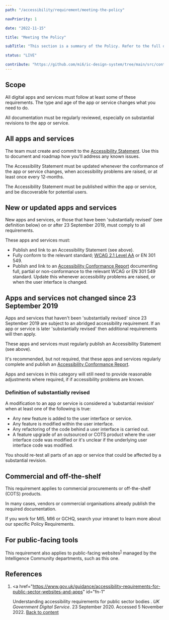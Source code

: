```yaml
---
path: "/accessibility/requirement/meeting-the-policy"

navPriority: 1

date: "2022-11-15"

title: "Meeting the Policy"

subTitle: "This section is a summary of the Policy. Refer to the full document for full details."

status: "LIVE"

contribute: "https://github.com/mi6/ic-design-system/tree/main/src/content/structured/accessibility/requirement/meeting-the-policy.mdx"
---
```


## Scope

All digital apps and services must follow at least some of these requirements. The type and age of the app or service changes what you need to do.

All documentation must be regularly reviewed, especially on substantial revisions to the app or service.

## All apps and services

The team must create and commit to the [Accessibility Statement](/accessibility/documenting/accessibility-statements). Use this to document and roadmap how you'll address any known issues.

The Accessibility Statement must be updated whenever the conformance of the app or service changes, when accessibility problems are raised, or at least once every 12-months.

The Accessibility Statement must be published within the app or service, and be discoverable for potential users.

## New or updated apps and services

New apps and services, or those that have been 'substantially revised' (see definition below) on or after 23 September 2019, must comply to all requirements.

These apps and services must:

- Publish and link to an Accessibility Statement (see above).
- Fully conform to the relevant standard; [WCAG 2.1 Level AA](/accessibility/requirement/wcag) or EN 301 549.
- Publish and link to an [Accessibility Conformance Report](/accessibility/documenting/conformance-report) documenting full, partial or non-conformance to the relevant WCAG or EN 301 549 standard. Update this whenever accessibility problems are raised, or when the user interface is changed.

## Apps and services not changed since 23 September 2019

Apps and services that haven't been 'substantially revised' since 23 September 2019 are subject to an abridged accessibility requirement. If an app or service is later 'substantially revised' then additional requirements will then apply.

These apps and services must regularly publish an Accessibility Statement (see above).

It's recommended, but not required, that these apps and services regularly complete and publish an [Accessibility Conformance Report](/accessibility/documenting/conformance-report).

Apps and services in this category will still need to provide reasonable adjustments where required, if if accessibility problems are known.

### Definition of substantially revised

A modification to an app or service is considered a ‘substantial revision’ when at least one of the following is true:

- Any new feature is added to the user interface or service.
- Any feature is modified within the user interface.
- Any refactoring of the code behind a user interface is carried out.
- A feature upgrade of an outsourced or COTS product where the user interface code was modified or it's unclear if the underlying user interface code was modified.

You should re-test all parts of an app or service that could be affected by a substantial revision.

## Commercial and off-the-shelf

This requirement applies to commercial procurements or off-the-shelf (COTS) products.

In many cases, vendors or commercial organisations already publish the required documentation.

If you work for MI5, MI6 or GCHQ, search your intranet to learn more about our specific Policy Requirements.

## For public-facing tools

This requirement also applies to public-facing websites<sup id="ref-1"><a href="#fn-1">1</a></sup> managed by the Intelligence Community departments, such as this one.

## References

1. <a
     href="https://www.gov.uk/guidance/accessibility-requirements-for-public-sector-websites-and-apps"
     id="fn-1"
   >
     Understanding accessibility requirements for public sector bodies
   </a>
   .<i> UK Government Digital Service</i>. 23 September 2020. Accessed 5 November
   2022. <a href="#ref-1">Back to content</a>
